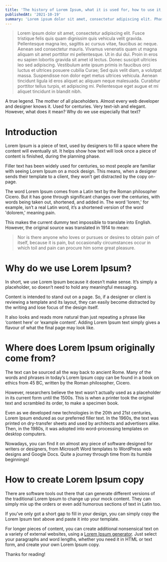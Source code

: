 ```yaml
---
title: 'The history of Lorem Ipsum, what it is used for, how to use it, and various tools to generate it.'
publishedAt: '2021-10-19'
summary: 'Lorem ipsum dolor sit amet, consectetur adipiscing elit. Phasellus nec libero ac sem placerat interdum. Integer vestibulum aliquet bibendum.'
---
```


> Lorem ipsum dolor sit amet, consectetur adipiscing elit.
> Fusce tristique felis quis quam dignissim quis vehicula velit gravida.
> Pellentesque magna leo, sagittis ac cursus vitae, faucibus ac neque.
> Aenean sed consectetur mauris. Vivamus venenatis quam ut magna aliquam sit amet porttitor mi pellentesque.
> Ut in dui dui. Proin in eros eu sapien lobortis gravida sit amet id lectus.
> Donec suscipit ultricies leo sed adipiscing.
> Vestibulum ante ipsum primis in faucibus orci luctus et ultrices posuere cubilia Curae;
> Sed quis velit diam, a volutpat massa. Suspendisse non dolor eget metus ultrices vehicula.
> Aenean tincidunt ligula id eros aliquet ac aliquam neque malesuada.
> Curabitur porttitor tellus turpis, et adipiscing mi. Pellentesque eget augue et mi aliquet tincidunt in blandit nibh.

A true legend. The mother of all placeholders. Almost every web developer and designer knows it. Used for centuries.
Very text-ish and elegant. However, what does it mean? Why do we use especially that text?

# Introduction

Lorem Ipsum is a piece of text, used by designers to fill a space where the content will eventually sit.
It helps show how text will look once a piece of content is finished, during the planning phase.

Filler text has been widely used for centuries, so most people are familiar with seeing Lorem Ipsum on a mock design.
This means, when a designer sends their template to a client, they won’t get distracted by the copy on-page.

The word Lorem Ipsum comes from a Latin text by the Roman philosopher Cicero.
But it has gone through significant changes over the centuries, with words being taken out, shortened, and added in.
The word 'lorem,' for example, isn’t a real Latin word, it’s a shortened version of the word 'dolorem,' meaning pain.

This makes the current dummy text impossible to translate into English. However, the original source was translated in 1914 to mean:

> Nor is there anyone who loves or pursues or desires to obtain pain of itself,
> because it is pain, but occasionally circumstances occur in which toil and pain can procure him some great pleasure.

# Why do we use Lorem Ipsum?

In short, we use Lorem Ipsum because it doesn’t make sense.
It’s simply a placeholder, so doesn’t need to hold any meaningful messaging.

Content is intended to stand out on a page.
So, if a designer or client is reviewing a template and its layout,
they can easily become distracted by the writing and lose focus of the design itself.

It also looks and reads more natural than just repeating a phrase like ‘content here’ or ‘example content’.
Adding Lorem Ipsum text simply gives a flavour of what the final page may look like.

# Where does Lorem Ipsum originally come from?

The text can be sourced all the way back to ancient Rome.
Many of the words and phrases in today’s Lorem Ipsum copy can be found in a book on ethics from 45 BC,
written by the Roman philosopher, Cicero.

However, researchers believe the text wasn’t actually used as a placeholder in its current form until the 1500s.
This is when a printer took the original text and scrambled its order, to make a specimen book.

Even as we developed new technologies in the 20th and 21st centuries,
Lorem Ipsum endured as our preferred filler text.
In the 1960s, the text was printed on dry-transfer sheets and used by architects and advertisers alike.
Then, in the 1980s, it was adopted into word-processing templates on desktop computers.

Nowadays, you can find it on almost any piece of software designed for writers or designers,
from Microsoft Word templates to WordPress web designs and Google Docs. Quite a journey through time from its humble beginnings!

# How to create Lorem Ipsum copy

There are software tools out there that can generate different versions of the traditional Lorem Ipsum to change up your mock content.
They can simply mix up the orders or even add humorous sections of text in Latin too.

If you’ve only got a short gap to fill in your design, you can simply copy the Lorem Ipsum text above and paste it into your template.

For longer pieces of content, you can create additional nonsensical text on a variety of external websites,
using a [Lorem Ipsum generator](https://www.lipsum.com/).
Just select your paragraphs and word lengths, whether you need it in HTML or text form, and create your own Lorem Ipsum copy.

Thanks for reading!

